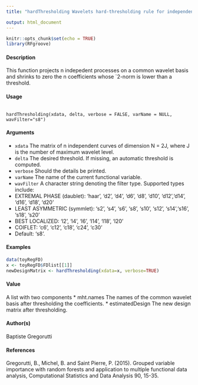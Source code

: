 ---
title: "hardThresholding Wavelets hard-thresholding rule for independents processes"

output: html_document
---

```{r setup, include=FALSE}
knitr::opts_chunk$set(echo = TRUE)
library(RFgroove)
```

#### Description
This function projects n indepedent processes on a common wavelet basis and shrinks to zero the n
coefficients whose `2-norm is lower than a threshold.

#### Usage

<pre><code>
hardThresholding(xdata, delta, verbose = FALSE, varName = NULL, wavFilter="s8")
</code></pre>

#### Arguments
* ``xdata`` The matrix of n independent curves of dimension N = 2J, where J is the number of maximum wavelet level.
* ``delta`` The desired threshold. If missing, an automatic threshold is computed.
* ``verbose`` Should the details be printed.
* ``varName`` The name of the current functional variable.
* ``wavFilter`` A character string denoting the filter type. Supported types include:
 - EXTREMAL PHASE (daublet): 'haar', 'd2', 'd4', 'd6', 'd8', 'd10', 'd12','d14', 'd16', 'd18', 'd20'
 - LEAST ASYMMETRIC (symmlet): 's2', 's4', 's6', 's8', 's10', 's12', 's14','s16', 's18', 's20'
 - BEST LOCALIZED: 'l2', 'l4', 'l6', 'l14', 'l18', 'l20'
 - COIFLET: 'c6', 'c12', 'c18', 'c24', 'c30'
 - Default: 's8'.


#### Examples
```{r}
data(toyRegFD)
x <- toyRegFD$FDlist[[1]]
newDesignMatrix <- hardThresholding(xdata=x, verbose=TRUE)
```
  
#### Value

A list with two components
* mht.names The names of the common wavelet basis after thresholding the coefficients.
* estimatedDesign
The new design matrix after thresholding.

#### Author(s)

Baptiste Gregorutti

#### References

Gregorutti, B., Michel, B. and Saint Pierre, P. (2015). Grouped variable importance with random
forests and application to multiple functional data analysis, Computational Statistics and Data Analysis
90, 15-35.
